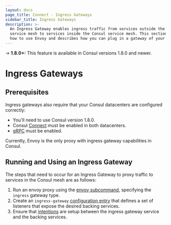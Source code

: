 ```yaml
---
layout: docs
page_title: Connect - Ingress Gateways
sidebar_title: Ingress Gateways
description: >-
  An Ingress Gateway enables ingress traffic from services outside the Consul
  service mesh to services inside the Consul service mesh. This section details
  how to use Envoy and describes how you can plug in a gateway of your choice.
---
```


-> **1.8.0+:**  This feature is available in Consul versions 1.8.0 and newer.

# Ingress Gateways

## Prerequisites

Ingress gateways also require that your Consul datacenters are configured correctly:

- You'll need to use Consul version 1.8.0.
- Consul [Connect](/docs/agent/options#connect) must be enabled in both datacenters.
- [gRPC](/docs/agent/options#grpc_port) must be enabled.

Currently, Envoy is the only proxy with ingress gateway capabilities in Consul.

## Running and Using an Ingress Gateway

The steps that need to occur for an Ingress Gateway to proxy traffic to services in the Consul mesh are as follows:

1. Run an envoy proxy using the [envoy subcommand](/docs/commands/connect/envoy), specifying the `ingress` gateway type.
2. Create an `ingress-gateway` [configuration entry](/docs/agent/config-entries/ingress-gateway) that defines a set of listeners that expose the desired backing services.
3. Ensure that [intentions](/docs/connect/intentions) are setup between the ingress gateway service and the backing services.
